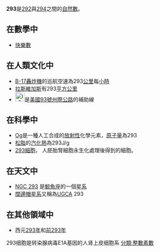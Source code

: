 {{Unreferenced|time=2020-12-17T14:52:44+00:00}}
{{noteTA|G1=Math}}
{{整数
| 质因数分解 =[[質數|質數]]
| 罗马数字 = CCXCIII
}}
'''293'''是[[292|292]]與[[294|294]]之間的[[自然數|自然數]]。

== 在數學中 ==
{{數字性質|use math=yes|print black list=虧數,不尋常數,無平方數因數的數|other print list=高斯整數分解
|質數=*{{{orderstr}}}{{{property}}}{{{releatedstr}}}。
**[[正規素數|非正規質數]]
**[[畢達哥拉斯質數|畢達哥拉斯質數]]
**[[陳質數|陳質數]]
**[[愛森斯坦質數|愛森斯坦質數]]
**[[索菲熱爾曼質數|索菲熱爾曼質數]]
|高斯整數分解=**此數字雖然是[[自然數|自然]][[質數|質數]]，但不是高斯質數。前一個有此性質的自然質數是[[281|281]]、下一個是[[313|313]]。{{OEIS|id=A002313}}
{{{default}}}
}}
*[[快樂數|快樂數]]

== 在人類文化中 ==
*[[B-17轟炸機|B-17轟炸機]]的巡航空速為293[[公里|公里]]每[[小時|小時]]
*[[拉斯維加斯|拉斯維加斯]]有293[[平方公里|平方公里]]
*[[File:i-293.svg|25px]]是[[美國|美國]][[93號州際公路|93號州際公路]]的補助線

== 在科學中 ==
*[[Og|Og]]是一種人工合成的[[放射性|放射性]]化學元素，[[原子量|原子量]]為293
*[[松脂|松脂]]的[[汽化熱|汽化熱]]為293J/g
*[[293細胞|293細胞]]， 人胚胎腎細胞永生化處理後得到的細胞。

== 在天文中 ==
*[[NGC_293|NGC 293]] 是[[鯨魚座|鯨魚座]]的一個[[星系|星系]]
*[[闊邊帽星系|闊邊帽星系]]又稱為[[UGCA|UGCA]] 293

== 在其他領域中 ==
*西元[[293年|293年]]和[[前293年|前293年]]
293细胞是转染腺病毒E1A基因的人肾上皮细胞系
[[分類:整數素數|分類:整數素數]]
